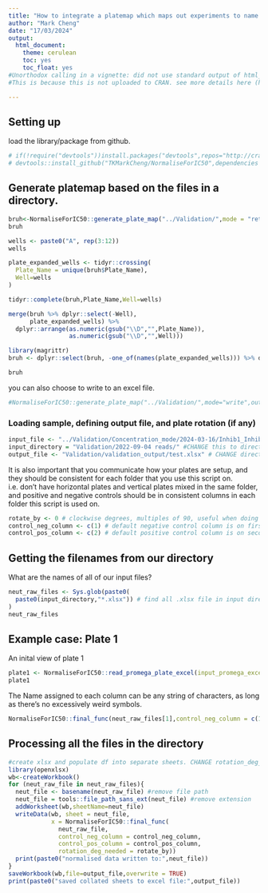 ```yaml
---
title: "How to integrate a platemap which maps out experiments to name columns automatically and group results."
author: "Mark Cheng"
date: "17/03/2024"
output:
  html_document: 
    theme: cerulean
    toc: yes
    toc_float: yes
#Unorthodox calling in a vignette: did not use standard output of html_vignette (which is simpler but more space efficient), but rather traditional .rmd html_document format.
#This is because this is not uploaded to CRAN. see more details here (https://bookdown.org/yihui/rmarkdown/r-package-vignette.html).

---
```

## Setting up
load the library/package from github.
```r
# if(!require("devtools"))install.packages("devtools",repos="http://cran.us.r-project.org")
# devtools::install_github("TKMarkCheng/NormaliseForIC50",dependencies = TRUE,force = TRUE)
```

## Generate platemap based on the files in a directory. 
```r
bruh<-NormaliseForIC50::generate_plate_map("../Validation/",mode = "return")
bruh

wells <- paste0("A", rep(3:12))
wells

plate_expanded_wells <- tidyr::crossing(
  Plate_Name = unique(bruh$Plate_Name),
  Well=wells
)

tidyr::complete(bruh,Plate_Name,Well=wells)

merge(bruh %>% dplyr::select(-Well),
      plate_expanded_wells) %>%
  dplyr::arrange(as.numeric(gsub("\\D","",Plate_Name)),
                 as.numeric(gsub("\\D","",Well)))

library(magrittr)
bruh <- dplyr::select(bruh, -one_of(names(plate_expanded_wells))) %>% dplyr::bind_cols(plate_expanded_wells)

bruh
```
you can also choose to write to an excel file.
```r
#NormaliseForIC50::generate_plate_map("../Validation/",mode="write",output_plateMap_file = "../Validation/validation_output/example_generated_platemap.xlsx")

```

### Loading sample, defining output file, and plate rotation (if any)
```r
input_file <- "../Validation/Concentration_mode/2024-03-16/Inhib1_Inhib2_Vir1Vir2.xlsx" #CHANGE to example file in your directory for troubleshooting
input_directory = "Validation/2022-09-04 reads/" #CHANGE this to directory of input .xlsx data files
output_file <- "Validation/validation_output/test.xlsx" # CHANGE directory and name for yourself
```

It is also important that you communicate how your plates are setup, and they should be consistent for each folder that you use this script on. i.e. don't have horizontal plates and vertical plates mixed in the same folder, and positive and negative controls should be in consistent columns in each folder this script is used on.
```r
rotate_by <- 0 # clockwise degrees, multiples of 90, useful when doing 12 fold dilutions.
control_neg_column <- c(1) # default negative control column is on first column from the left
control_pos_column <- c(2) # default positive control column is on second column from the left
```
## Getting the filenames from our directory
What are the names of all of our input files?
```r
neut_raw_files <- Sys.glob(paste0(
  paste0(input_directory,"*.xlsx")) # find all .xlsx file in input directory
)
neut_raw_files
```
## Example case: Plate 1
An inital view of plate 1
```r
plate1 <- NormaliseForIC50::read_promega_plate_excel(input_promega_excel_file_path = input_file)
plate1
```
The Name assigned to each column can be any string of characters, as long as there's no excessively weird symbols.

```r
NormaliseForIC50::final_func(neut_raw_files[1],control_neg_column = c(1),control_pos_column = c(2), rotation_deg_needed = rotate_by)
```
## Processing all the files in the directory

```r
#create xlsx and populate df into separate sheets. CHANGE rotation_deg_needed if the plate was ROTATED when setting up.
library(openxlsx)
wb<-createWorkbook()
for (neut_raw_file in neut_raw_files){
  neut_file <- basename(neut_raw_file) #remove file path
  neut_file = tools::file_path_sans_ext(neut_file) #remove extension
  addWorksheet(wb,sheetName=neut_file)
  writeData(wb, sheet = neut_file,
            x = NormaliseForIC50::final_func(
              neut_raw_file,
              control_neg_column = control_neg_column,
              control_pos_column = control_pos_column,
              rotation_deg_needed = rotate_by))
  print(paste0("normalised data written to:",neut_file))
}
saveWorkbook(wb,file=output_file,overwrite = TRUE)
print(paste0("saved collated sheets to excel file:",output_file))
```
